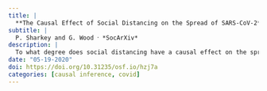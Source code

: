 ```yaml
---
title: |
  **The Causal Effect of Social Distancing on the Spread of SARS-CoV-2**
subtitle: |
  P. Sharkey and G. Wood ⸱ *SocArXiv*
description: |
  To what degree does social distancing have a causal effect on the spread of SARS-CoV-2? To generate causal evidence, we show that week to week changes in weather conditions provided a natural experiment that altered daily travel and movement outside the home, and thus affected social distancing in the first several weeks when Covid-19 began to spread in many U.S. counties. Using aggregated mobile phone location data and leveraging changes in social distancing driven by weekly weather conditions, we provide the first causal evidence on the effect of social distancing on the spread of SARS-CoV-2. Results show that a 1 percent increase in distance traveled leads to an 8.1 percent increase in new cases per capita in the following week, and a 1 percent increase in non-essential visits leads to a 6.9 percent increase in new cases per capita in the following week. Results are stronger in densely populated counties and close to zero in less densely populated counties.
date: "05-19-2020"
doi: https://doi.org/10.31235/osf.io/hzj7a
categories: [causal inference, covid]
---
```



